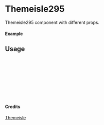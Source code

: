 
<Meta of={Themeisle295} title="Themeisle/Themeisle295" />

# Themeisle295

Themeisle295 component with different props.

#### Example

<Canvas of={Themeisle295.Primary} />

## Usage

```ts
import { Themeisle295 } from "yadl-ui";

const Example = () => {
  return (
      <Themeisle295 />
  );
};

export default Example;
```

#### Credits
[Themeisle](https://themeisle.com/illustrations/)

